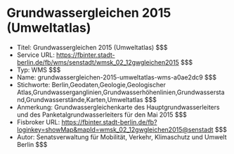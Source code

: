 # Grundwassergleichen 2015 (Umweltatlas)
- Titel: Grundwassergleichen 2015 (Umweltatlas) $$$
- Service URL: https://fbinter.stadt-berlin.de/fb/wms/senstadt/wmsk_02_12gwgleichen2015 $$$
- Typ: WMS $$$
- Name: grundwassergleichen-2015-umweltatlas-wms-a0ae2dc9 $$$
- Stichworte: Berlin,Geodaten,Geologie,Geologischer Atlas,Grundwasserganglinien,Grundwasserhöhenlinien,Grundwasserstand,Grundwasserstände,Karten,Umweltatlas $$$
- Anmerkung: Grundwassergleichenkarte des Hauptgrundwasserleiters und des Panketalgrundwasserleiters für den Mai 2015 $$$
- Fisbroker URL: https://fbinter.stadt-berlin.de/fb?loginkey=showMap&mapId=wmsk_02_12gwgleichen2015@senstadt $$$
- Autor: Senatsverwaltung für Mobilität, Verkehr, Klimaschutz und Umwelt Berlin $$$
